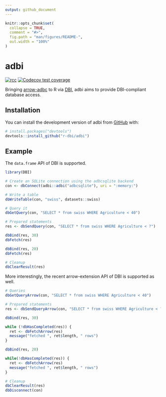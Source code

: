 ```yaml
---
output: github_document
---
```


<!-- README.md is generated from README.Rmd. Please edit that file -->

```r
knitr::opts_chunk$set(
  collapse = TRUE,
  comment = "#>",
  fig.path = "man/figures/README-",
  out.width = "100%"
)
```

# adbi

<!-- badges: start -->
[![rcc](https://github.com/r-dbi/adbi/workflows/rcc/badge.svg)](https://github.com/r-dbi/adbi/actions)
[![Codecov test coverage](https://codecov.io/gh/r-dbi/adbi/branch/main/graph/badge.svg)](https://codecov.io/gh/r-dbi/adbi?branch=main)
<!-- badges: end -->

Bringing [arrow-adbc](https://github.com/apache/arrow-adbc) to R via [DBI](https://github.com/r-dbi), adbi aims to provide DBI-compliant database access.

## Installation

You can install the development version of adbi from [GitHub](https://github.com/) with:

``` r
# install.packages("devtools")
devtools::install_github("r-dbi/adbi")
```

## Example

The `data.frame` API of DBI is supported.

```r
library(DBI)

# Create an SQLite connection using the adbcsqlite backend
con <- dbConnect(adbi::adbi("adbcsqlite"), uri = ":memory:")

# Write a table
dbWriteTable(con, "swiss", datasets::swiss)

# Query it
dbGetQuery(con, "SELECT * from swiss WHERE Agriculture < 40")

# Prepared statements
res <- dbSendQuery(con, "SELECT * from swiss WHERE Agriculture < ?")

dbBind(res, 30)
dbFetch(res)

dbBind(res, 20)
dbFetch(res)

# Cleanup
dbClearResult(res)
```

More interestingly, the recent arrow-extension API of DBI is supported as well.

```r
# Queries
dbGetQueryArrow(con, "SELECT * from swiss WHERE Agriculture < 40")

# Prepared statements
res <- dbSendQueryArrow(con, "SELECT * from swiss WHERE Agriculture < ?")

dbBind(res, 30)

while (!dbHasCompleted(res)) {
  ret <- dbFetchArrow(res)
  message("fetched ", ret$length, " rows")
}

dbBind(res, 20)

while(!dbHasCompleted(res)) {
  ret <- dbFetchArrow(res)
  message("fetched ", ret$length, " rows")
}

# Cleanup
dbClearResult(res)
dbDisconnect(con)
```
